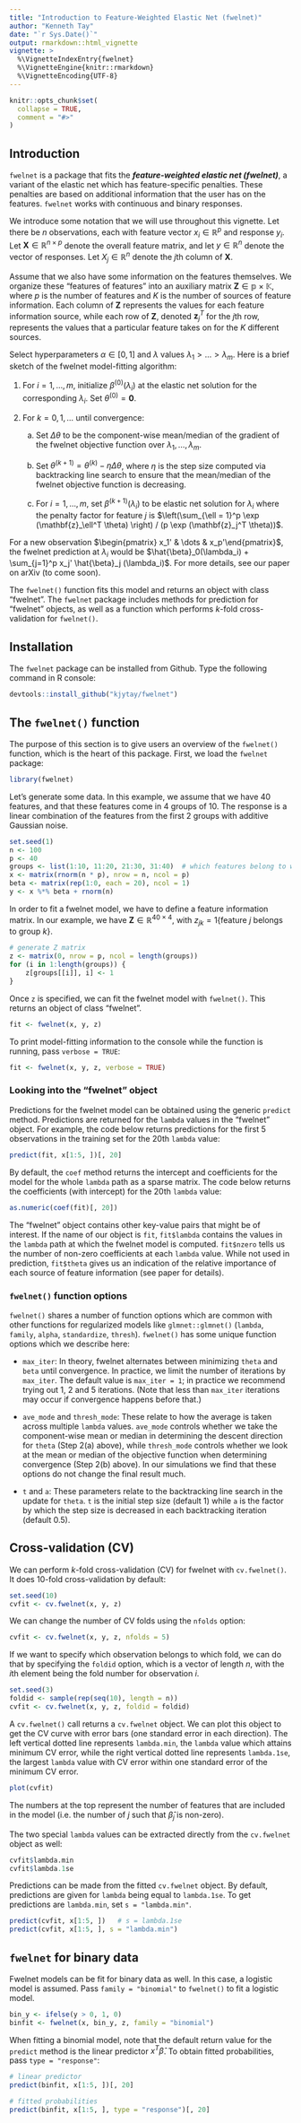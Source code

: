 ```yaml
---
title: "Introduction to Feature-Weighted Elastic Net (fwelnet)"
author: "Kenneth Tay"
date: "`r Sys.Date()`"
output: rmarkdown::html_vignette
vignette: >
  %\VignetteIndexEntry{fwelnet}
  %\VignetteEngine{knitr::rmarkdown}
  %\VignetteEncoding{UTF-8}
---
```


```r
knitr::opts_chunk$set(
  collapse = TRUE,
  comment = "#>"
)
```

## Introduction

`fwelnet` is a package that fits the __*feature-weighted elastic net (fwelnet)*__, a variant of the elastic net which has feature-specific penalties. These penalties are based on additional information that the user has on the features. `fwelnet` works with continuous and binary responses.

We introduce some notation that we will use throughout this vignette. Let there be $n$ observations, each with feature vector $x_i \in \mathbb{R}^p$ and response $y_i$. Let $\mathbf{X} \in \mathbb{R}^{n \times p}$ denote the overall feature matrix, and let $y \in \mathbb{R}^n$ denote the vector of responses. Let $X_j \in \mathbb{R}^n$ denote the $j$th column of $\mathbf{X}$.

Assume that we also have some information on the features themselves. We organize these "features of features" into an auxiliary matrix $\mathbf{Z} \in \mathbb{p \times K}$, where $p$ is the number of features and $K$ is the number of sources of feature information. Each column of $\mathbf{Z}$ represents the values for each feature information source, while each row of $\mathbf{Z}$, denoted $\mathbf{z}_j^T$ for the $j$th row, represents the values that a particular feature takes on for the $K$ different sources.

Select hyperparameters $\alpha \in [0, 1]$ and $\lambda$ values $\lambda_1 > \dots > \lambda_m$. Here is a brief sketch of the fwelnet model-fitting algorithm:

1. For $i = 1, \dots, m$, initialize $\beta^{(0)}(\lambda_i)$ at the elastic net solution for the corresponding $\lambda_i$. Set $\theta^{(0)} = \mathbf{0}$.

2. For $k = 0, 1, \dots$ until convergence:

    (a) Set $\Delta \theta$ to be the component-wise mean/median of the gradient of the fwelnet objective function over $\lambda_1, \dots, \lambda_m$.
  
    (b) Set $\theta^{(k+1)} = \theta^{(k)} - \eta \Delta \theta$, where $\eta$ is the step size computed via backtracking line search to ensure that the mean/median of the fwelnet objective function is decreasing.
    
    (c) For $i = 1, \dots, m$, set $\beta^{(k+1)}(\lambda_i)$ to be elastic net solution for $\lambda_i$ where the penalty factor for feature $j$ is $\left(\sum_{\ell = 1}^p \exp (\mathbf{z}_\ell^T \theta) \right) / (p \exp (\mathbf{z}_j^T \theta))$.

For a new observation $\begin{pmatrix} x_1' & \dots & x_p'\end{pmatrix}$, the fwelnet prediction at $\lambda_i$ would be $\hat{\beta}_0(\lambda_i) + \sum_{j=1}^p x_j' \hat{\beta}_j (\lambda_i)$. For more details, see our paper on arXiv (to come soon).

The `fwelnet()` function fits this model and returns an object with class "fwelnet". The `fwelnet` package includes methods for prediction for "fwelnet" objects, as well as a function which performs $k$-fold cross-validation for `fwelnet()`.

## Installation

The `fwelnet` package can be installed from Github. Type the following command in R console:
```r
devtools::install_github("kjytay/fwelnet")
```

## The `fwelnet()` function

The purpose of this section is to give users an overview of the `fwelnet()` function, which is the heart of this package. First, we load the `fwelnet` package:
```r
library(fwelnet)
```

Let's generate some data. In this example, we assume that we have 40 features, and that these features come in 4 groups of 10. The response is a linear combination of the features from the first 2 groups with additive Gaussian noise.
```r
set.seed(1)
n <- 100
p <- 40
groups <- list(1:10, 11:20, 21:30, 31:40)  # which features belong to which group
x <- matrix(rnorm(n * p), nrow = n, ncol = p)
beta <- matrix(rep(1:0, each = 20), ncol = 1)
y <- x %*% beta + rnorm(n)
```

In order to fit a fwelnet model, we have to define a feature information matrix. In our example, we have $\mathbf{Z} \in \mathbb{R}^{40 \times 4}$, with $z_{jk} = 1\{ \text{feature } j \text{ belongs to group } k \}$.
```r
# generate Z matrix
z <- matrix(0, nrow = p, ncol = length(groups))
for (i in 1:length(groups)) {
    z[groups[[i]], i] <- 1
}
```

Once `z` is specified, we can fit the fwelnet model with `fwelnet()`. This returns an object of class "fwelnet".
```r
fit <- fwelnet(x, y, z)
```

To print model-fitting information to the console while the function is running, pass `verbose = TRUE`:
```r
fit <- fwelnet(x, y, z, verbose = TRUE)
```

### Looking into the "fwelnet" object

Predictions for the fwelnet model can be obtained using the generic `predict` method. Predictions are returned for the `lambda` values in the "fwelnet" object. For example, the code below returns predictions for the first 5 observations in the training set for the 20th `lambda` value:
```r
predict(fit, x[1:5, ])[, 20]
```

By default, the `coef` method returns the intercept and coefficients for the model for the whole `lambda` path as a sparse matrix. The code below returns the coefficients (with intercept) for the 20th `lambda` value:
```r
as.numeric(coef(fit)[, 20])
```

The "fwelnet" object contains other key-value pairs that might be of interest. If the name of our object is `fit`, `fit$lambda` contains the values in the `lambda` path at which the fwelnet model is computed. `fit$nzero` tells us the number of non-zero coefficients at each `lambda` value. While not used in prediction, `fit$theta` gives us an indication of the relative importance of each source of feature information (see paper for details).

### `fwelnet()` function options

`fwelnet()` shares a number of function options which are common with other functions for regularized models like `glmnet::glmnet()` (`lambda`, `family`, `alpha`, `standardize`, `thresh`). `fwelnet()` has some unique function options which we describe here:

- `max_iter`: In theory, fwelnet alternates between minimizing `theta` and `beta` until convergence. In practice, we limit the number of iterations by `max_iter`. The default value is `max_iter = 1`; in practice we recommend trying out 1, 2 and 5 iterations. (Note that less than `max_iter` iterations may occur if convergence happens before that.)

- `ave_mode` and `thresh_mode`: These relate to how the average is taken across multiple `lambda` values. `ave_mode` controls whether we take the component-wise mean or median in determining the descent direction for `theta` (Step 2(a) above), while `thresh_mode` controls whether we look at the mean or median of the objective function when determining convergence (Step 2(b) above). In our simulations we find that these options do not change the final result much.

- `t` and `a`: These parameters relate to the backtracking line search in the update for `theta`. `t` is the initial step size (default 1) while `a` is the factor by which the step size is decreased in each backtracking iteration (default 0.5).

## Cross-validation (CV)

We can perform $k$-fold cross-validation (CV) for fwelnet with `cv.fwelnet()`. It does 10-fold cross-validation by default:
```r
set.seed(10)
cvfit <- cv.fwelnet(x, y, z)
```

We can change the number of CV folds using the `nfolds` option:
```r
cvfit <- cv.fwelnet(x, y, z, nfolds = 5)
```

If we want to specify which observation belongs to which fold, we can do that by specifying the `foldid` option, which is a vector of length $n$, with the $i$th element being the fold number for observation $i$.
```r
set.seed(3)
foldid <- sample(rep(seq(10), length = n))
cvfit <- cv.fwelnet(x, y, z, foldid = foldid)
```

A `cv.fwelnet()` call returns a `cv.fwelnet` object. We can plot this object to get the CV curve with error bars (one standard error in each direction). The left vertical dotted line represents `lambda.min`, the `lambda` value which attains minimum CV error, while the right vertical dotted line represents `lambda.1se`, the largest `lambda` value with CV error within one standard error of the minimum CV error.
```r
plot(cvfit)
```

The numbers at the top represent the number of features that are included in the model (i.e. the number of $j$ such that $\hat{\beta}_j$ is non-zero).

The two special `lambda` values can be extracted directly from the `cv.fwelnet` object as well:
```r
cvfit$lambda.min
cvfit$lambda.1se
```

Predictions can be made from  the fitted `cv.fwelnet` object. By default, predictions are given for `lambda` being equal to `lambda.1se`. To get predictions are `lambda.min`, set `s = "lambda.min"`.
```r
predict(cvfit, x[1:5, ])   # s = lambda.1se
predict(cvfit, x[1:5, ], s = "lambda.min")
```

## `fwelnet` for binary data

Fwelnet models can be fit for binary data as well. In this case, a logistic model is assumed. Pass `family = "binomial"` to `fwelnet()` to fit a logistic model.
```r
bin_y <- ifelse(y > 0, 1, 0)
binfit <- fwelnet(x, bin_y, z, family = "binomial")
```

When fitting a binomial model, note that the default return value for the `predict` method is the linear predictor $x^T \hat{\beta}$. To obtain fitted probabilities, pass `type = "response"`:
```r
# linear predictor
predict(binfit, x[1:5, ])[, 20]

# fitted probabilities
predict(binfit, x[1:5, ], type = "response")[, 20]
```

